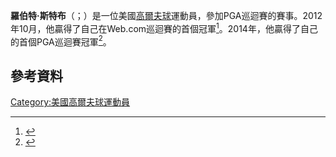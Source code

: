 '''羅伯特·斯特布'''（{{lang-en|Robert Streb}}；{{bd|1987年|4月7日}}）是一位美國[[高爾夫球|高爾夫球]]運動員，參加PGA巡迴賽的賽事。2012年10月，他贏得了自己在Web.com巡迴賽的首個冠軍<ref>{{cite news |url=http://espn.go.com/golf/story/_/id/8331740/robert-streb-wins-mylan-classic-first-webcom-tour-title |title=Robert Streb wins Mylan Classic |work=ESPN |agency=Associated Press |date=September 2, 2012 |accessdate=September 4, 2012}}</ref>。2014年，他贏得了自己的首個PGA巡迴賽冠軍<ref>{{cite news |url=http://espn.go.com/golf/story/_/id/11769244/robert-streb-wins-mcgladrey-classic-playoff |title=Robert Streb wins McGladrey Classic |work=ESPN |agency=Associated Press |date=October 27, 2014}}</ref>。
==參考資料==
{{reflist}}
[[Category:美國高爾夫球運動員|Category:美國高爾夫球運動員]]